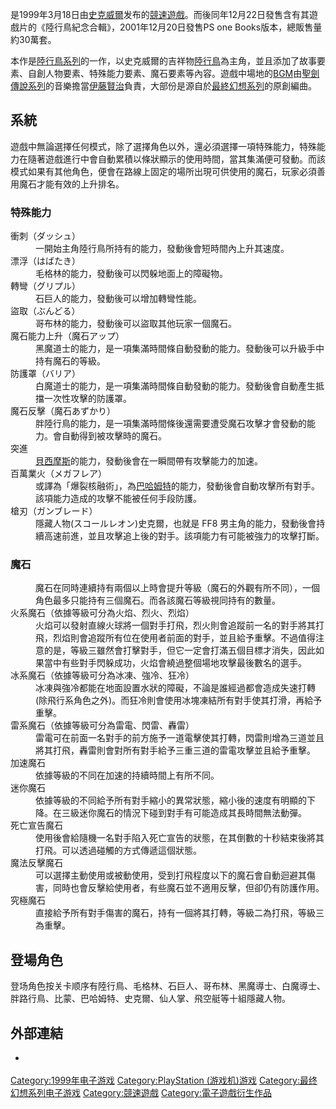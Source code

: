 {{Unreferenced|time=2021-03-29T23:57:36+00:00}}
{{NoteTA
| T= zh-cn:陆行鸟赛车 ～通往幻界之路～;
| G1=Games
| G2=Square Enix
}}
{{Infobox VG
| title = 陸行鳥大賽車
| japanese=チョコボレーシング 〜幻界へのロード〜
| english=Chocobo Racing
| image =
| developer = [[史克威尔|史克威尔]]
| publisher = {{Vgrelease|JP|史克威尔|NA|[[史克威尔艺电|史克威尔艺电]]|PAL|史克威尔}}
| distributor =
| series= [[陆行鸟系列|陆行鸟系列]]
| designer =
| engine =
| released = {{Vgrelease|JP|1999年3月18日|NA|1999年8月10日|PAL|1999年10月11日|JP|2009年2月9日（[[PlayStation_Network|PSN]]）}}
| genre =[[競速游戏|競速游戏]]
| modes = [[单人电子游戏|单人]]、[[多人电子游戏|多人]]
| platforms = [[PlayStation|PlayStation]]、[[PlayStation_Network|PlayStation Network]]
}}

{{vgname|陸行鳥大賽車|ja=チョコボレーシング 〜幻界へのロード〜|en=Chocobo Racing|diff=yes|cn=陆行鸟赛车 ～通往幻界之路～|tw=陸行鳥大賽車}}是1999年3月18日由[[史克威爾|史克威爾]]发布的[[競速遊戲|競速遊戲]]。而後同年12月22日發售含有其遊戲片的《陸行鳥紀念合輯》，2001年12月20日發售PS one Books版本，總販售量約30萬套。

本作是[[陸行鳥系列|陸行鳥系列]]的一作，以史克威爾的吉祥物[[陸行鳥|陸行鳥]]為主角，並且添加了故事要素、自創人物要素、特殊能力要素、魔石要素等內容。遊戲中場地的[[BGM|BGM]]由[[聖劍傳說系列|聖劍傳說系列]]的音樂擔當[[伊藤賢治|伊藤賢治]]負責，大部份是源自於[[最終幻想系列|最終幻想系列]]的原創編曲。

== 系統 ==
遊戲中無論選擇任何模式，除了選擇角色以外，還必須選擇一項特殊能力，特殊能力在隨著遊戲進行中會自動累積以條狀顯示的使用時間，當其集滿便可發動。而該模式如果有其他角色，便會在路線上固定的場所出現可供使用的魔石，玩家必須善用魔石才能有效的上升排名。

=== 特殊能力 ===
; 衝刺（ダッシュ）
: 一開始主角陸行鳥所持有的能力，發動後會短時間內上升其速度。
; 漂浮（はばたき）
: 毛格林的能力，發動後可以閃躲地面上的障礙物。
; 轉彎（グリプル）
: 石巨人的能力，發動後可以增加轉彎性能。
; 盜取（ぶんどる）
: 哥布林的能力，發動後可以盜取其他玩家一個魔石。
; 魔石能力上升（魔石アップ）
: 黑魔道士的能力，是一項集滿時間條自動發動的能力。發動後可以升級手中持有魔石的等級。
; 防護罩（バリア）
: 白魔道士的能力，是一項集滿時間條自動發動的能力。發動後會自動產生抵擋一次性攻擊的防護罩。
; 魔石反擊（魔石あずかり）
: 胖陸行鳥的能力，是一項集滿時間條後還需要遭受魔石攻擊才會發動的能力。會自動得到被攻擊時的魔石。
; 突進
: [[貝西摩斯|貝西摩斯]]的能力，發動後會在一瞬間帶有攻擊能力的加速。
; 百萬業火（メガフレア）
: 或譯為「爆裂核融術」，為[[巴哈姆特|巴哈姆特]]的能力，發動後會自動攻擊所有對手。該項能力造成的攻擊不能被任何手段防護。
; 槍刃（ガンブレード）
: 隱藏人物(スコールレオン)史克爾，也就是 FF8 男主角的能力，發動後會持續高速前進，並且攻擊追上後的對手。該項能力有可能被強力的攻擊打斷。

=== 魔石 ===
: 魔石在同時連續持有兩個以上時會提升等級（魔石的外觀有所不同），一個角色最多只能持有三個魔石。而各該魔石等級視同持有的數量。
; 火系魔石（依據等級可分為火焰、烈火、烈焰）
: 火焰可以發射直線火球將一個對手打飛，烈火則會追蹤前一名的對手將其打飛，烈焰則會追蹤所有位在使用者前面的對手，並且給予重擊。不過值得注意的是，等級三雖然會打擊對手，但它一定會打滿五個目標才消失，因此如果當中有些對手閃躲成功，火焰會繞過整個場地攻擊最後數名的選手。
; 冰系魔石（依據等級可分為冰凍、強冷、狂冷）
: 冰凍與強冷都能在地面設置水狀的障礙，不論是誰經過都會造成失速打轉(除飛行系角色之外)。而狂冷則會使用冰塊凍結所有對手使其打滑，再給予重擊。
; 雷系魔石（依據等級可分為雷電、閃雷、轟雷）
: 雷電可在前面一名對手的前方施予一道電擊使其打轉，閃雷則增為三道並且將其打飛，轟雷則會對所有對手給予三重三道的雷電攻擊並且給予重擊。
; 加速魔石
: 依據等級的不同在加速的持續時間上有所不同。
; 迷你魔石
: 依據等級的不同給予所有對手縮小的異常狀態，縮小後的速度有明顯的下降。在三級迷你魔石的情況下碰到對手有可能造成其長時間無法動彈。
; 死亡宣告魔石
: 使用後會給隨機一名對手陷入死亡宣告的狀態，在其倒數的十秒結束後將其打飛。可以透過碰觸的方式傳遞這個狀態。
; 魔法反擊魔石
: 可以選擇主動使用或被動使用，受到打飛程度以下的魔石會自動迴避其傷害，同時也會反擊給使用者，有些魔石並不適用反擊，但卻仍有防護作用。
; 究極魔石
: 直接給予所有對手傷害的魔石，持有一個將其打轉，等級二為打飛，等級三為重擊。

== 登場角色 ==
登场角色按关卡顺序有陸行鳥、毛格林、石巨人、哥布林、黑魔導士、白魔導士、胖路行鳥、比蒙、巴哈姆特、史克爾、仙人掌、飛空艇等十組隱藏人物。

== 外部連結 ==
{{Portal box|最终幻想系列}}
* {{Official website|http://www.square-enix.com/jp/archive/choco_rc/}} {{ja icon}}

{{最终幻想系列|FF=Chocobo}}
{{DEFAULTSORT:Chocobo Racing}}
[[Category:1999年电子游戏|Category:1999年电子游戏]]
[[Category:PlayStation_(游戏机)游戏|Category:PlayStation (游戏机)游戏]]
[[Category:最终幻想系列电子游戏|Category:最终幻想系列电子游戏]]
[[Category:競速遊戲|Category:競速遊戲]]
[[Category:電子遊戲衍生作品|Category:電子遊戲衍生作品]]